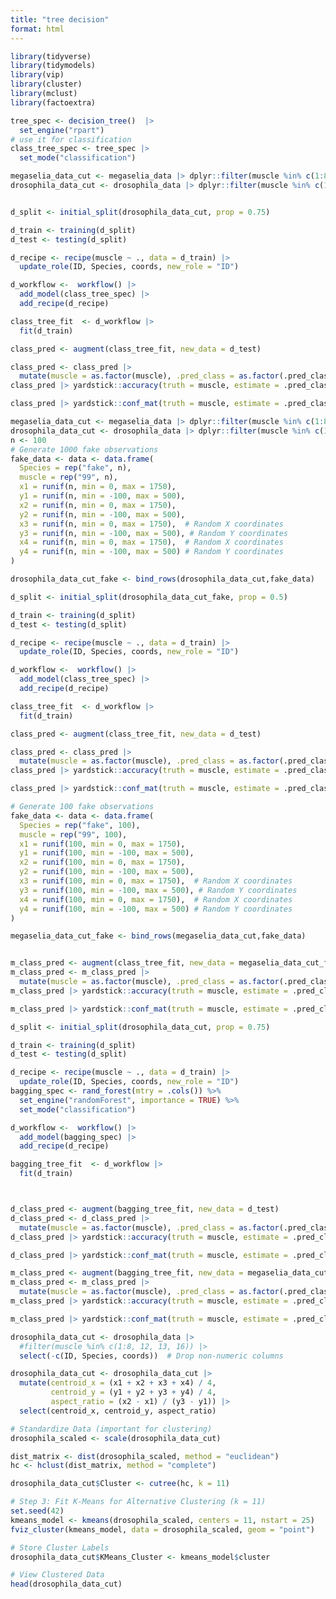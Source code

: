 ```yaml
---
title: "tree decision"
format: html
---
```


```r
library(tidyverse)
library(tidymodels)
library(vip)
library(cluster)
library(mclust)
library(factoextra)
```

```r
tree_spec <- decision_tree()  |> 
  set_engine("rpart")
# use it for classification
class_tree_spec <- tree_spec |> 
  set_mode("classification")
```

```r

megaselia_data_cut <- megaselia_data |> dplyr::filter(muscle %in% c(1:8,12,13,16))
drosophila_data_cut <- drosophila_data |> dplyr::filter(muscle %in% c(1:8,12,13,16))


d_split <- initial_split(drosophila_data_cut, prop = 0.75)

d_train <- training(d_split)
d_test <- testing(d_split)

d_recipe <- recipe(muscle ~ ., data = d_train) |>  
  update_role(ID, Species, coords, new_role = "ID")

d_workflow <-  workflow() |> 
  add_model(class_tree_spec) |> 
  add_recipe(d_recipe)

class_tree_fit  <- d_workflow |> 
  fit(d_train)

class_pred <- augment(class_tree_fit, new_data = d_test) 

class_pred <- class_pred |> 
  mutate(muscle = as.factor(muscle), .pred_class = as.factor(.pred_class))
class_pred |> yardstick::accuracy(truth = muscle, estimate = .pred_class)

class_pred |> yardstick::conf_mat(truth = muscle, estimate = .pred_class)

```

```r

megaselia_data_cut <- megaselia_data |> dplyr::filter(muscle %in% c(1:8,12,13,16))
drosophila_data_cut <- drosophila_data |> dplyr::filter(muscle %in% c(1:8,12,13,16))
n <- 100
# Generate 1000 fake observations
fake_data <- data <- data.frame(
  Species = rep("fake", n),
  muscle = rep("99", n),
  x1 = runif(n, min = 0, max = 1750),  
  y1 = runif(n, min = -100, max = 500), 
  x2 = runif(n, min = 0, max = 1750),  
  y2 = runif(n, min = -100, max = 500), 
  x3 = runif(n, min = 0, max = 1750),  # Random X coordinates
  y3 = runif(n, min = -100, max = 500), # Random Y coordinates
  x4 = runif(n, min = 0, max = 1750),  # Random X coordinates
  y4 = runif(n, min = -100, max = 500) # Random Y coordinates
)

drosophila_data_cut_fake <- bind_rows(drosophila_data_cut,fake_data)

d_split <- initial_split(drosophila_data_cut_fake, prop = 0.5)

d_train <- training(d_split)
d_test <- testing(d_split)

d_recipe <- recipe(muscle ~ ., data = d_train) |>  
  update_role(ID, Species, coords, new_role = "ID")

d_workflow <-  workflow() |> 
  add_model(class_tree_spec) |> 
  add_recipe(d_recipe)

class_tree_fit  <- d_workflow |> 
  fit(d_train)

class_pred <- augment(class_tree_fit, new_data = d_test) 

class_pred <- class_pred |> 
  mutate(muscle = as.factor(muscle), .pred_class = as.factor(.pred_class))
class_pred |> yardstick::accuracy(truth = muscle, estimate = .pred_class)

class_pred |> yardstick::conf_mat(truth = muscle, estimate = .pred_class)

# Generate 100 fake observations
fake_data <- data <- data.frame(
  Species = rep("fake", 100),
  muscle = rep("99", 100),
  x1 = runif(100, min = 0, max = 1750),  
  y1 = runif(100, min = -100, max = 500), 
  x2 = runif(100, min = 0, max = 1750),  
  y2 = runif(100, min = -100, max = 500), 
  x3 = runif(100, min = 0, max = 1750),  # Random X coordinates
  y3 = runif(100, min = -100, max = 500), # Random Y coordinates
  x4 = runif(100, min = 0, max = 1750),  # Random X coordinates
  y4 = runif(100, min = -100, max = 500) # Random Y coordinates
)

megaselia_data_cut_fake <- bind_rows(megaselia_data_cut,fake_data)


m_class_pred <- augment(class_tree_fit, new_data = megaselia_data_cut_fake) 
m_class_pred <- m_class_pred |> 
  mutate(muscle = as.factor(muscle), .pred_class = as.factor(.pred_class))
m_class_pred |> yardstick::accuracy(truth = muscle, estimate = .pred_class)

m_class_pred |> yardstick::conf_mat(truth = muscle, estimate = .pred_class)

```

```r

d_split <- initial_split(drosophila_data_cut, prop = 0.75)

d_train <- training(d_split)
d_test <- testing(d_split)

d_recipe <- recipe(muscle ~ ., data = d_train) |>  
  update_role(ID, Species, coords, new_role = "ID")
bagging_spec <- rand_forest(mtry = .cols()) %>%
  set_engine("randomForest", importance = TRUE) %>%
  set_mode("classification")

d_workflow <-  workflow() |> 
  add_model(bagging_spec) |> 
  add_recipe(d_recipe)

bagging_tree_fit  <- d_workflow |> 
  fit(d_train)



d_class_pred <- augment(bagging_tree_fit, new_data = d_test) 
d_class_pred <- d_class_pred |> 
  mutate(muscle = as.factor(muscle), .pred_class = as.factor(.pred_class))
d_class_pred |> yardstick::accuracy(truth = muscle, estimate = .pred_class)

d_class_pred |> yardstick::conf_mat(truth = muscle, estimate = .pred_class)


```

```r
m_class_pred <- augment(bagging_tree_fit, new_data = megaselia_data_cut) 
m_class_pred <- m_class_pred |> 
  mutate(muscle = as.factor(muscle), .pred_class = as.factor(.pred_class))
m_class_pred |> yardstick::accuracy(truth = muscle, estimate = .pred_class)

m_class_pred |> yardstick::conf_mat(truth = muscle, estimate = .pred_class)
```

```r
drosophila_data_cut <- drosophila_data |> 
  #filter(muscle %in% c(1:8, 12, 13, 16)) |>
  select(-c(ID, Species, coords))  # Drop non-numeric columns

drosophila_data_cut <- drosophila_data_cut |>
  mutate(centroid_x = (x1 + x2 + x3 + x4) / 4,
         centroid_y = (y1 + y2 + y3 + y4) / 4,
         aspect_ratio = (x2 - x1) / (y3 - y1)) |>
  select(centroid_x, centroid_y, aspect_ratio) 

# Standardize Data (important for clustering)
drosophila_scaled <- scale(drosophila_data_cut)

dist_matrix <- dist(drosophila_scaled, method = "euclidean")
hc <- hclust(dist_matrix, method = "complete")

drosophila_data_cut$Cluster <- cutree(hc, k = 11)

# Step 3: Fit K-Means for Alternative Clustering (k = 11)
set.seed(42)
kmeans_model <- kmeans(drosophila_scaled, centers = 11, nstart = 25)
fviz_cluster(kmeans_model, data = drosophila_scaled, geom = "point")

# Store Cluster Labels
drosophila_data_cut$KMeans_Cluster <- kmeans_model$cluster

# View Clustered Data
head(drosophila_data_cut)

```
